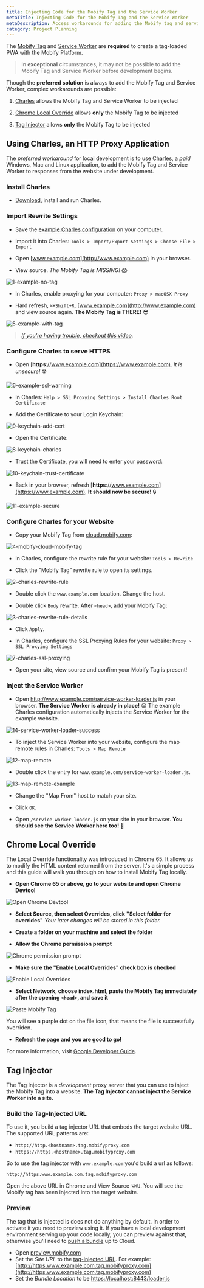 ```yaml
---
title: Injecting Code for the Mobify Tag and the Service Worker
metaTitle: Injecting Code for the Mobify Tag and the Service Worker
metaDescription: Access workarounds for adding the Mobify tag and service worker to your project, if you are unable to add them before starting development.
category: Project Planning
---
```


<!--
    Potential Areas for future improvement:
    * Windows!
    * Using Charles with iOS or Android
-->

The [Mobify Tag](../../../get-started/getting-started/installation#installing-the-mobify-tag) and
[Service Worker](../../../get-started/getting-started/installation#installing-the-mobify-service-worker)
are **required** to create a tag-loaded PWA with the Mobify Platform.

> In **exceptional** circumstances, it may not be possible to add the Mobify Tag
> and Service Worker before development begins.

Though the **preferred solution** is always to add the Mobify Tag and Service
Worker, complex workarounds are possible:

1) [Charles](#workaround-charles) allows the Mobify Tag and Service Worker to be
   injected

2) [Chrome Local Override](#chrome-local-override) allows **only** the Mobify Tag to be
   injected

3) [Tag Injector](#workaround-tag-injector) allows **only** the Mobify Tag to be
   injected

## Using Charles, an HTTP Proxy Application

The _preferred workaround_ for local development is to use
[Charles](https://www.charlesproxy.com/), a _paid_ Windows, Mac and Linux
application, to add the Mobify Tag and Service Worker to responses from the
website under development.

### Install Charles

* [Download](https://www.charlesproxy.com/download/latest-release/), install and
  run Charles.

### Import Rewrite Settings

* Save the [example Charles configuration](mobify-charles-config.xml) on your
  computer.

* Import it into Charles: `Tools > Import/Export Settings > Choose File >
  Import`

* Open [www.example.com](http://www.example.com) in your browser.

* View source. *The Mobify Tag is MISSING!* 😱


![1-example-no-tag](1-example-no-tag.png)


* In Charles, enable proxying for your computer: `Proxy > macOSX Proxy`

* Hard refresh, `⌘+Shift+R`, [www.example.com](http://www.example.com) and view
  source again. **The Mobify Tag is THERE!** 😎


![5-example-with-tag](5-example-with-tag.png)


> *[If you're having trouble, checkout this video](https://www.youtube.com/watch?v=JMD_X_WrNcw).*

### Configure Charles to serve HTTPS

* Open [**https**://www.example.com](https://www.example.com). *It is unsecure!* ☢️


![6-example-ssl-warning](6-example-ssl-warning.png)


* In Charles: `Help > SSL Proxying Settings > Install Charles Root Certificate`

* Add the Certificate to your Login Keychain:


![9-keychain-add-cert](9-keychain-add-cert.png)


* Open the Certificate:


![8-keychain-charles](8-keychain-charles.png)


* Trust the Certificate, you will need to enter your password:


![10-keychain-trust-certificate](10-keychain-trust-certificate.png)


* Back in your browser, refresh
  [**https**://www.example.com](https://www.example.com). **It should now be
  secure!** 🔒


![11-example-secure](11-example-secure.png)


### Configure Charles for your Website

* Copy your Mobify Tag from [cloud.mobify.com](https://cloud.mobify.com/):


![4-mobify-cloud-mobify-tag](4-mobify-cloud-mobify-tag.png)


* In Charles, configure the rewrite rule for your website: `Tools > Rewrite`

* Click the "Mobify Tag" rewrite rule to open its settings.


![2-charles-rewrite-rule](2-charles-rewrite-rule.png)


* Double click the `www.example.com` location. Change the host.

* Double click `Body` rewrite. After `<head>`, add your Mobify Tag:


![3-charles-rewrite-rule-details](3-charles-rewrite-rule-details.png)


* Click `Apply`.

* In Charles, configure the SSL Proxying Rules for your website: `Proxy > SSL Proxying Settings`


![7-charles-ssl-proxying](7-charles-ssl-proxying.png)


* Open your site, view source and confirm your Mobify Tag is present!

### Inject the Service Worker

* Open http://www.example.com/service-worker-loader.js in your browser. **The
  Service Worker is already in place!** 😀 The example Charles configuration
  automatically injects the Service Worker for the example website.


![14-service-worker-loader-success](14-service-worker-loader-success.png)


* To inject the Service Worker into your website, configure the map remote rules
  in Charles: `Tools > Map Remote`


![12-map-remote](12-map-remote.png)


* Double click the entry for `www.example.com/service-worker-loader.js`.


![13-map-remote-example](13-map-remote-example.png)


* Change the "Map From" host to match your site.

* Click `OK`.

* Open `/service-worker-loader.js` on your site in your browser. **You should
  see the Service Worker here too!** 🙌

## Chrome Local Override

The Local Override functionality was introduced in Chrome 65. It allows us to
modify the HTML content returned from the server. It's a simple process and
this guide will walk you through on how to install Mobify Tag locally.

- **Open Chrome 65 or above, go to your website and open Chrome Devtool**


![Open Chrome Devtool](step1-devtool.png)


- **Select Source, then select Overrides, click "Select folder for overrides"**
  *Your later changes will be stored in this folder.*

- **Create a folder on your machine and select the folder**

- **Allow the Chrome permission prompt**


![Chrome permission prompt](step2-permission.png)


- **Make sure the "Enable Local Overrides" check box is checked**


![Enable Local Overrides](step3-checkbox.png)


- **Select Network, choose index.html, paste the Mobify Tag immediately after the opening
`<head>`, and save it**


![Paste Mobify Tag](step4-tag.png)


  You will see a purple dot on the file icon, that means the file is successfully overriden.

- **Refresh the page and you are good to go!**

For more information, visit [Google Developer Guide](https://developers.google.com/web/updates/2018/01/devtools#overrides).


## Tag Injector

The Tag Injector is a *development* proxy server that you can use to inject the
Mobify Tag into a website. **The Tag Injector cannot inject the Service Worker
into a site.**

### Build the Tag-Injected URL

To use it, you build a tag injector URL that embeds the target website URL. The
supported URL patterns are:

* `http://http.<hostname>.tag.mobifyproxy.com`
* `https://https.<hostname>.tag.mobifyproxy.com`

So to use the tag injector with `www.example.com` you'd build a url as follows:

`http://https.www.example.com.tag.mobifyproxy.com`

Open the above URL in Chrome and View Source <kbd>⌥⌘U</kbd>. You will see the
Mobify tag has been injected into the target website.

### Preview

The tag that is injected is does not do anything by default. In order to
activate it you need to preview using it. If you have a local development
environment serving up your code locally, you can preview against that,
otherwise you'll need to [push a bundle](#cloud-push) up to Cloud.

* Open [preview.mobify.com](https://preview.mobify.com)
* Set the *Site URL* to the [tag-injected URL](#build-url). For example:
  [http://https.www.example.com.tag.mobifyproxy.com](http://https.www.example.com.tag.mobifyproxy.com)
* Set the *Bundle Location* to be [https://localhost:8443/loader.js](https://localhost:8443/loader.js)
